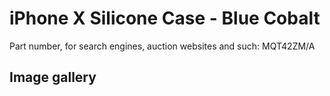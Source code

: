 
# iPhone X Silicone Case - Blue Cobalt

Part number, for search engines, auction websites and such: MQT42ZM/A

## Image gallery

<div style={{ width: "768px" }}>
  <GalleryComponent
    images={[
      {
        original: "/everysource/MQT42.webp",
        thumbnail: "/everypreview/MQT42.webp",
      },
      {
        original: "/everysource/MQT42_AV1_SILVER.webp",
        thumbnail: "/everypreview/MQT42_AV1_SILVER.webp",
      },
      {
        original: "/everysource/MQT42_AV1_SPACE_GRAY.webp",
        thumbnail: "/everypreview/MQT42_AV1_SPACE_GRAY.webp",
      },
      {
        original: "/everysource/MQT42_AV2.webp",
        thumbnail: "/everypreview/MQT42_AV2.webp",
      }
    ]}
  />
</div>